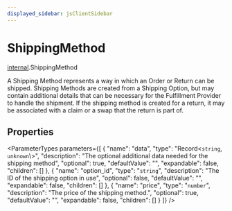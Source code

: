 ```yaml
---
displayed_sidebar: jsClientSidebar
---
```



# ShippingMethod

[internal](../../modules/internal.mdx).ShippingMethod

A Shipping Method represents a way in which an Order or Return can be shipped. Shipping Methods are created from a Shipping Option, but may contain additional details that can be necessary for the Fulfillment Provider to handle the shipment. If the shipping method is created for a return, it may be associated with a claim or a swap that the return is part of.

## Properties

<ParameterTypes parameters={[
  {
    "name": "data",
    "type": "Record<`string`, `unknown`\\>",
    "description": "The optional additional data needed for the shipping method",
    "optional": true,
    "defaultValue": "",
    "expandable": false,
    "children": []
  },
  {
    "name": "option_id",
    "type": "`string`",
    "description": "The ID of the shipping option in use",
    "optional": false,
    "defaultValue": "",
    "expandable": false,
    "children": []
  },
  {
    "name": "price",
    "type": "`number`",
    "description": "The price of the shipping method.",
    "optional": true,
    "defaultValue": "",
    "expandable": false,
    "children": []
  }
]} />

